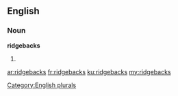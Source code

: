 ==English==

===Noun===
'''ridgebacks'''

# {{plural of|[[ridgeback]]}}

[[Category:English plurals]]

[[ar:ridgebacks]]
[[fr:ridgebacks]]
[[ku:ridgebacks]]
[[my:ridgebacks]]